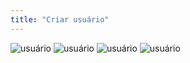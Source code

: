 ```yaml
---
title: "Criar usuário"
---
```


<Steps>
  <Step title="Clique em &#8220;Administração&#8221;">
    <Frame>
      <img
        src="/images/supervisores/usuarios/criar_usuario.png"
        alt="usuário"
      />
    </Frame>
  </Step>
  <Step title="Clique em &#8220;Usuários&#8221;">
    <Frame>
      <img
        src="/images/supervisores/usuarios/criar_usuario2.png"
        alt="usuário"
      />
    </Frame>
  </Step>
  <Step title="Clique em &#8220;Adcionar Novos Usuários&#8221;">
    <Frame>
      <img
        src="/images/supervisores/usuarios/criar_usuario3.png"
        alt="usuário"
      />
    </Frame>
  </Step>
  <Step title="Nesta aba, insira todos os dados do usuário que deseja adicionar, incluindo nome, CPF, e-mail e função. Após preencher as informações, clique em &#8220;Convidar&#8221; para enviar um convite ao usuário. Certifique-se de que os dados estejam corretos antes de enviar o convite.">
    <Frame>
      <img
        src="/images/supervisores/usuarios/criar_usuario4.png"
        alt="usuário"
      />
    </Frame>
  </Step>
</Steps>
